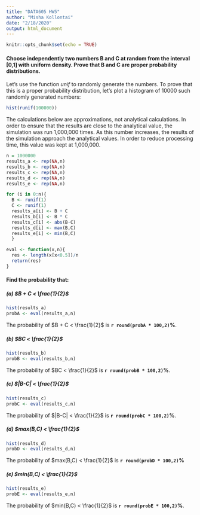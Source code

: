 ---
title: "DATA605 HW5"
author: "Misha Kollontai"
date: "2/18/2020"
output: html_document
---

```{r setup, include=FALSE}
knitr::opts_chunk$set(echo = TRUE)
```


#### Choose independently two numbers **B** and **C** at random from the interval [0,1] with uniform density. Prove that B and C are proper probability distributions. 

Let's use the function $unif$ to randomly generate the numbers. To prove that this is a proper probability distribution, let's plot a histogram of 10000 such randomly generated numbers:

``` {r}
hist(runif(100000))
```

The calculations below are approximations, not analytical calculations. In order to ensure that the results are close to the analytical value, the simulation was run 1,000,000 times. As this number increases, the results of the simulation approach the analytical values. In order to reduce processing time, this value was kept at 1,000,000.

```{r}
n = 1000000
results_a <- rep(NA,n)
results_b <- rep(NA,n)
results_c <- rep(NA,n)
results_d <- rep(NA,n)
results_e <- rep(NA,n)

for (i in 0:n){
  B <- runif(1)
  C <- runif(1)
  results_a[i] <- B + C
  results_b[i] <- B * C
  results_c[i] <- abs(B-C)
  results_d[i] <- max(B,C)
  results_e[i] <- min(B,C)
  }

eval <- function(x,n){
  res <- length(x[x<0.5])/n
  return(res)
}

```
#### Find the probability that:

##### (a) $B + C < \frac{1}{2}$

```{r}
hist(results_a)
probA <- eval(results_a,n)
```

The probability of $B + C < \frac{1}{2}$ is **`r round(probA * 100,2)`%**.\n

##### (b) $BC < \frac{1}{2}$

```{r}
hist(results_b)
probB <- eval(results_b,n)
```

The probability of $BC < \frac{1}{2}$ is **`r round(probB * 100,2)`%**.\n

##### (c) $|B-C| < \frac{1}{2}$

```{r}
hist(results_c)
probC <- eval(results_c,n)
```

The probability of $|B-C| < \frac{1}{2}$ is **`r round(probC * 100,2)`%**.\n

##### (d) $max(B,C) < \frac{1}{2}$

```{r}
hist(results_d)
probD <- eval(results_d,n)
```

The probability of $max(B,C) < \frac{1}{2}$ is **`r round(probD * 100,2)`%**\n

##### (e) $min(B,C) < \frac{1}{2}$

```{r}
hist(results_e)
probE <- eval(results_e,n)
```

The probability of $min(B,C) < \frac{1}{2}$ is **`r round(probE * 100,2)`%**.